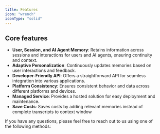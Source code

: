 ```yaml
---
title: Features
icon: "wrench"
iconType: "solid"
---
```


<Snippet file="paper-release.mdx" />

## Core features

- **User, Session, and AI Agent Memory**: Retains information across sessions and interactions for users and AI agents, ensuring continuity and context.
- **Adaptive Personalization**: Continuously updates memories based on user interactions and feedback.
- **Developer-Friendly API**: Offers a straightforward API for seamless integration into various applications.
- **Platform Consistency**: Ensures consistent behavior and data across different platforms and devices.
- **Managed Service**: Provides a hosted solution for easy deployment and maintenance.
- **Save Costs**: Saves costs by adding relevant memories instead of complete transcripts to context window




If you have any questions, please feel free to reach out to us using one of the following methods:

<Snippet file="get-help.mdx" />

